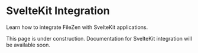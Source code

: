# SvelteKit Integration

Learn how to integrate FileZen with SvelteKit applications.

This page is under construction. Documentation for SvelteKit integration will be available soon. 